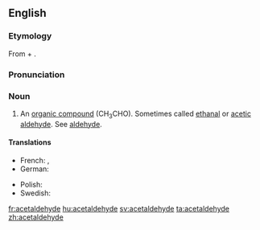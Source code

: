 ==English==
{{wikipedia}}

===Etymology===
From {{term|acetic}} + {{term|aldehyde}}.

===Pronunciation===
{{rfp}}

===Noun===
{{en-noun|-}}

# {{organic compound}} An [[organic compound]] (CH<sub>3</sub>CHO). Sometimes called [[ethanal]] or [[acetic aldehyde]]. See [[aldehyde]].

====Translations====
{{trans-top|the organic compound CH<sub>3</sub>CHO}}
* French: {{t|fr|acétaldéhyde|m}}, {{t|fr|éthanal|m}}
* German: {{t+|de|Acetaldehyd|m}}
{{trans-mid}}
* Polish: {{t|pl|acetaldehyd|m}}
* Swedish: {{t|sv|etanal|c}}
{{trans-bottom}}

[[fr:acetaldehyde]]
[[hu:acetaldehyde]]
[[sv:acetaldehyde]]
[[ta:acetaldehyde]]
[[zh:acetaldehyde]]